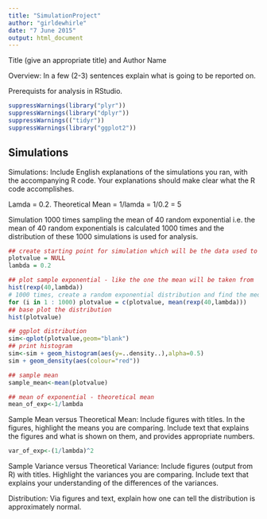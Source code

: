 ```yaml
---
title: "SimulationProject"
author: "girldewhirle"
date: "7 June 2015"
output: html_document
---
```


Title (give an appropriate title) and Author Name

Overview: In a few (2-3) sentences explain what is going to be reported on.

Prerequists for analysis in RStudio.

```r
suppressWarnings(library("plyr"))
suppressWarnings(library("dplyr"))
suppressWarnings(("tidyr"))
suppressWarnings(library("ggplot2"))
```

## Simulations ##

Simulations: Include English explanations of the simulations you ran, with the accompanying R code. Your explanations should make clear what the R code accomplishes.

Lamda = 0.2.  Theoretical Mean = 1/lamda = 1/0.2 = 5

Simulation 1000 times sampling the mean of 40 random exponential i.e. the mean of 40 random exponentials is calculated 1000 times and the distribution of these 1000 simulations is used for analysis.

```r
## create starting point for simulation which will be the data used to create the plot
plotvalue = NULL
lambda = 0.2

## plot sample exponential - like the one the mean will be taken from
hist(rexp(40,lambda))
# 1000 times, create a random exponential distribution and find the median.  Concatenate this into the plotvalue
for (i in 1 : 1000) plotvalue = c(plotvalue, mean(rexp(40,lambda)))
## base plot the distribution
hist(plotvalue)

## ggplot distribution
sim<-qplot(plotvalue,geom="blank")
## print histogram
sim<-sim + geom_histogram(aes(y=..density..),alpha=0.5)
sim + geom_density(aes(colour="red"))

## sample mean
sample_mean<-mean(plotvalue)

## mean of exponential - theoretical mean
mean_of_exp<-1/lambda

```



Sample Mean versus Theoretical Mean: Include figures with titles. In the figures, highlight the means you are comparing. Include text that explains the figures and what is shown on them, and provides appropriate numbers.

```r
var_of_exp<-(1/lambda)^2
```


Sample Variance versus Theoretical Variance: Include figures (output from R) with titles. Highlight the variances you are comparing. Include text that explains your understanding of the differences of the variances.

Distribution: Via figures and text, explain how one can tell the distribution is approximately normal.